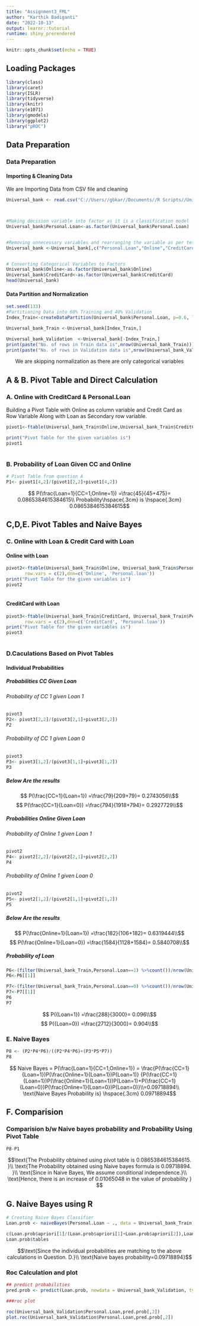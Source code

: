 ---
title: "Assignment3_FML"
author: "Karthik Badiganti"
date: "2022-10-13"
output: learnr::tutorial
runtime: shiny_prerendered
---

```{r setup, include=FALSE}
knitr::opts_chunk$set(echo = TRUE)
```

## Loading Packages

```{r packages}

library(class)
library(caret)
library(ISLR)
library(tidyverse)
library(knitr)
library(e1071)
library(gmodels)
library(ggplot2)
library("pROC")
```
## Data Preparation
### Data Preparation{.tabset}
#### Importing & Cleaning Data {.tabset}

We are Importing Data from CSV file and cleaning

```{r import and clean Data}


Universal_bank <- read.csv("C://Users//gbkar//Documents//R Scripts//UniversalBank.csv")



#Making decision variable into factor as it is a classification model
Universal_bank$Personal.Loan<-as.factor(Universal_bank$Personal.Loan)


#Removing unnecessary variables and rearranging the variable as per test data
Universal_bank <-Universal_bank[,c("Personal.Loan","Online","CreditCard")]


# Converting Categorical Variables to Factors
Universal_bank$Online<-as.factor(Universal_bank$Online)
Universal_bank$CreditCard<-as.factor(Universal_bank$CreditCard)
head(Universal_bank)

```

#### Data Partition and Normalization

```{r Data Partition and Normalization}

set.seed(133)
#Partitioning Data into 60% Training and 40% Validation
Index_Train<-createDataPartition(Universal_bank$Personal.Loan, p=0.6, list=FALSE)

Universal_bank_Train <-Universal_bank[Index_Train,]

Universal_bank_Validation  <-Universal_bank[-Index_Train,]
print(paste("No. of rows in Train data is",nrow(Universal_bank_Train)))
print(paste("No. of rows in Validation data is",nrow(Universal_bank_Validation)))

```
$$\text{We are skipping normalization as there are only categorical variables}$$


## A & B. Pivot Table and Direct Calculation 


### A. Online with CreditCard & Personal.Loan 

Building a Pivot Table with Online as column variable and Credit Card as Row Variable Along with Loan as Secondary row variable.
```{r pivot1}

pivot1<-ftable(Universal_bank_Train$Online,Universal_bank_Train$CreditCard,Universal_bank_Train$Personal.Loan, row.vars = c(3,2),dnn=c('Online','CreditCard','Personal.loan'))

print("Pivot Table for the given variables is")
pivot1
     
```



### B. Probability of Loan Given CC and Online

```{r Probability of Loan Given CC and Online}
# Pivot Table from question A
P1<- pivot1[4,2]/(pivot1[2,2]+pivot1[4,2])

```

$$   P(\frac{Loan=1}{CC=1,Online=1})
=\frac{45}{45+475}=  0.0865384615384615\\
Probability\hspace{.3cm} is \hspace{.3cm} 0.0865384615384615$$



## C,D,E. Pivot Tables and Naive Bayes 

### C. Online with Loan & Credit Card with Loan{.tabset}
#### Online with Loan


```{r pivot2}
pivot2<-ftable(Universal_bank_Train$Online, Universal_bank_Train$Personal.Loan,
       row.vars = c(2),dnn=c('Online', 'Personal.loan'))
print("Pivot Table for the given variables is")
pivot2
     
```

#### CreditCard with Loan


```{r pivot3}
pivot3<-ftable(Universal_bank_Train$CreditCard, Universal_bank_Train$Personal.Loan,
       row.vars = c(2),dnn=c('CreditCard', 'Personal.loan'))
print("Pivot Table for the given variables is")
pivot3
     
```

### D.Caculations Based on Pivot Tables


#### Individual Probabilities
##### Probabilities CC Given Loan{.tabset}
###### Probability of CC 1 given Loan 1

```{r Probability of CC 1 given Loan 1}
pivot3
P2<- pivot3[2,2]/(pivot3[2,1]+pivot3[2,2])
P2
```


###### Probability of CC 1 given Loan 0
```{r Probability of CC 1 given Loan 0}
pivot3
P3<- pivot3[1,2]/(pivot3[1,1]+pivot3[1,2])
P3
```
##### Below Are the results
$$   P(\frac{CC=1}{Loan=1})
=\frac{79}{209+79}=  0.2743056\\$$
$$   P(\frac{CC=1}{Loan=0})
=\frac{794}{1918+794}=   0.2927729\\$$

##### Probabilities Online Given Loan{.tabset}
###### Probability of Online 1 given Loan 1
```{r Probability of Online 1 given Loan 1}
pivot2
P4<- pivot2[2,2]/(pivot2[2,1]+pivot2[2,2])
P4
```

###### Probability of Online 1 given Loan 0
```{r Probability of Online 1 given Loan 0}
pivot2
P5<- pivot2[1,2]/(pivot2[1,1]+pivot2[1,2])
P5
```
##### Below Are the results
$$   P(\frac{Online=1}{Loan=1})
=\frac{182}{106+182}=  0.6319444\\$$
$$   P(\frac{Online=1}{Loan=0})
=\frac{1584}{1128+1584}=   0.5840708\\$$

##### Probability of Loan
```{r Probability of Loan 0, Loan 1}
P6<-(filter(Universal_bank_Train,Personal.Loan==1) %>%count())/nrow(Universal_bank_Train)
P6<-P6[[1]]

P7<-(filter(Universal_bank_Train,Personal.Loan==0) %>%count())/nrow(Universal_bank_Train)
P7<-P7[[1]]
P6
P7
```
$$   P({Loan=1})
=\frac{288}{3000}=  0.096\\$$
$$   P({Loan=0})
=\frac{2712}{3000}=   0.904\\$$

### E. Naive Bayes

```{r Naive Bayes}
P8 <- (P2*P4*P6)/((P2*P4*P6)+(P3*P5*P7))
P8

```
$$  Naive Bayes = P(\frac{Loan=1}{CC=1,Online=1}) = 
\frac{P(\frac{CC=1}{Loan=1})P(\frac{Online=1}{Loan=1})P(Loan=1)}
{P(\frac{CC=1}{Loan=1})P(\frac{Online=1}{Loan=1})P(Loan=1)+P(\frac{CC=1}{Loan=0})P(\frac{Online=1}{Loan=0})P(Loan=0)}\\=0.09718894\\
\text{Naive Bayes Probability is} \hspace{.3cm} 0.09718894$$

## F. Comparision

### Comparision b/w Naive bayes probability and Probability Using Pivot Table
```{r Comparision b/w Naive and Pivot}
P8-P1

```

$$\text{The Probability obtained using pivot table is 0.0865384615384615. }\\
\text{The Probability obtained using Naive bayes formula is 0.09718894. }\\
\text{Since in Naive Bayes, We assume conditional independence.}\\
\text{Hence, there is an increase of 0.01065048 in the value of probability }
$$

## G. Naive Bayes using R

```{r Naive Bayes using R}
# Creating Naive Bayes Classifier
Loan.prob <- naiveBayes(Personal.Loan ~ ., data = Universal_bank_Train) 

c(Loan.prob$apriori[1]/(Loan.prob$apriori[1]+Loan.prob$apriori[2]),Loan.prob$apriori[2]/(Loan.prob$apriori[1]+Loan.prob$apriori[2]))
Loan.prob$tables
```

$$\text{Since the individual probabilities are matching to the above calculations in Question. D.}\\
\text{Naive bayes probability=0.09718894}$$

### Roc Calculation and plot
```{r roc}


## predict probabilities
pred.prob <- predict(Loan.prob, newdata = Universal_bank_Validation, type = "raw")

###roc plot

roc(Universal_bank_Validation$Personal.Loan,pred.prob[,2])
plot.roc(Universal_bank_Validation$Personal.Loan,pred.prob[,2])

```
